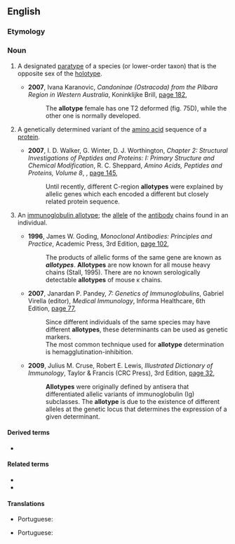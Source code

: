 ==English==
{{wikipedia}}

===Etymology===
{{confix|allo|type|lang=en}}

===Noun===
{{en-noun}}

# {{lb|en|zoology|taxonomy}} A designated [[paratype]] of a species (or lower-order taxon) that is the opposite sex of the [[holotype]].
#* '''2007''', Ivana Karanovic, ''Candoninae (Ostracoda) from the Pilbara Region in Western Australia'', Koninklijke Brill, [https://books.google.com.au/books?id=fvTCJOtISO4C&pg=PA182&dq=%22allotype%22%7C%22allotypes%22&hl=en&sa=X&ved=0ahUKEwjBr-KoodfXAhVJzLwKHV9yCaUQ6AEIigQwWw#v=onepage&q=%22allotype%22%7C%22allotypes%22&f=false page 182],
#*: The '''allotype''' female has one T2 deformed (fig. 75D), while the other one is normally developed.
# {{lb|en|biochemistry}} A genetically determined variant of the [[amino acid]] sequence of a [[protein]].
#* '''2007''', I. D. Walker, G. Winter, D. J. Worthington, ''Chapter 2: Structural Investigations of Peptides and Proteins: I: Primary Structure and Chemical Modification'', R. C. Sheppard, ''Amino Acids, Peptides and Proteins, Volume 8'', {{w|Chemical Society|The Chemical Society}}, [https://books.google.com.au/books?id=2HAoDwAAQBAJ&pg=PA145&dq=%22allotype%22%7C%22allotypes%22&hl=en&sa=X&ved=0ahUKEwjBr-KoodfXAhVJzLwKHV9yCaUQ6AEI_gEwJQ#v=onepage&q=%22allotype%22%7C%22allotypes%22&f=false page 145],
#*: Until recently, different C-region '''allotypes''' were explained by allelic genes which each encoded a different but closely related protein sequence.
# {{lb|en|immunology}} An [[immunoglobulin allotype]]; the [[allele]] of the [[antibody]] chains found in an individual.
#* '''1996''', James W. Goding, ''Monoclonal Antibodies: Principles and Practice'', Academic Press, 3rd Edition, [https://books.google.com.au/books?id=jPk4ZY4CnQQC&pg=PA102&dq=%22allotype%22%7C%22allotypes%22&hl=en&sa=X&ved=0ahUKEwjBr-KoodfXAhVJzLwKHV9yCaUQ6AEIQzAF#v=onepage&q=%22allotype%22%7C%22allotypes%22&f=false page 102],
#*: The products of allelic forms of the same gene are known as '''''allotypes'''''. '''Allotypes''' are now known for all mouse heavy chains (Stall, 1995). There are no known serologically detectable '''allotypes''' of mouse κ chains.
#* '''2007''', Janardan P. Pandey, ''7: Genetics of Immunoglobulins'', Gabriel Virella (editor), ''Medical Immunology'', Informa Healthcare, 6th Edition, [https://books.google.com.au/books?id=mNx4CpEbHz4C&pg=PA77&dq=%22allotype%22%7C%22allotypes%22&hl=en&sa=X&ved=0ahUKEwjBr-KoodfXAhVJzLwKHV9yCaUQ6AEIMTAC#v=onepage&q=%22allotype%22%7C%22allotypes%22&f=false page 77],
#*: Since different individuals of the same species may have different '''allotypes''', these determinants can be used as genetic markers.
#*: The most common technique used for '''allotype''' determination is hemagglutination-inhibition.
#* '''2009''', Julius M. Cruse, Robert E. Lewis, ''Illustrated Dictionary of Immunology'', Taylor & Francis (CRC Press), 3rd Edition, [https://books.google.com.au/books?id=X4X8d2SmQB0C&pg=PA32&dq=%22allotype%22%7C%22allotypes%22&hl=en&sa=X&ved=0ahUKEwjBr-KoodfXAhVJzLwKHV9yCaUQ6AEINjAD#v=onepage&q=%22allotype%22%7C%22allotypes%22&f=false page 32],
#*: '''Allotypes''' were originally defined by antisera that differentiated allelic variants of immunoglobulin (Ig) subclasses. The '''allotype''' is due to the existence of different alleles at the genetic locus that determines the expression of a given determinant.

====Derived terms====
* {{l|en|immunoglobulin allotype}}

====Related terms====
* {{l|en|allele}}
* {{l|en|holotype}}

====Translations====
{{trans-top|specimen that exemplifies the opposite sex of the holotype}}
* Portuguese: {{t|pt|alótipo|m}}
{{trans-mid}}
{{trans-bottom}}

{{trans-top|the allele of the antibody chains found in an individual}}
* Portuguese: {{t|pt|alótipo|m}}
{{trans-mid}}
{{trans-bottom}}